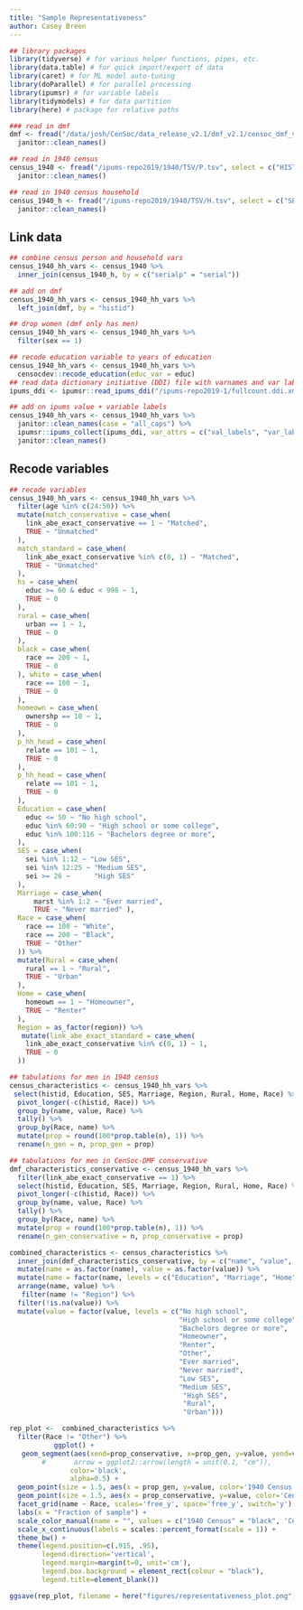 ```yaml
---
title: "Sample Representativeness"
author: Casey Breen
---
```


```r
## library packages
library(tidyverse) # for various helper functions, pipes, etc.
library(data.table) # for quick import/export of data
library(caret) # for ML model auto-tuning
library(doParallel) # for parallel processing
library(ipumsr) # for variable labels
library(tidymodels) # for data partition
library(here) # package for relative paths 

### read in dmf 
dmf <- fread("/data/josh/CenSoc/data_release_v2.1/dmf_v2.1/censoc_dmf_v2.1.csv") %>%
  janitor::clean_names()

## read in 1940 census 
census_1940 <- fread("/ipums-repo2019/1940/TSV/P.tsv", select = c("HISTID", "SERIALP", "AGE", "INCWAGE", "SEX", "EDUC", "RACE", "RELATE", "REGION", "MARST", "SEI")) %>% 
  janitor::clean_names()

## read in 1940 census household
census_1940_h <- fread("/ipums-repo2019/1940/TSV/H.tsv", select = c("SERIAL", "STATEFIP", "OWNERSHP", "URBAN", "REGION")) %>% 
  janitor::clean_names()
```

## Link data 

```r
## combine census person and household vars 
census_1940_hh_vars <- census_1940 %>% 
  inner_join(census_1940_h, by = c("serialp" = "serial"))

## add on dmf  
census_1940_hh_vars <- census_1940_hh_vars %>% 
  left_join(dmf, by = "histid")

## drop women (dmf only has men) 
census_1940_hh_vars <- census_1940_hh_vars %>% 
  filter(sex == 1)

## recode education variable to years of education
census_1940_hh_vars <- census_1940_hh_vars %>% 
  censocdev::recode_education(educ_var = educ)
## read data dictionary initiative (DDI) file with varnames and var labels 
ipums_ddi <- ipumsr::read_ipums_ddi("/ipums-repo2019-1/fullcount.ddi.xml")

## add on ipums value + variable labels  
census_1940_hh_vars <- census_1940_hh_vars %>% 
  janitor::clean_names(case = "all_caps") %>% 
  ipumsr::ipums_collect(ipums_ddi, var_attrs = c("val_labels", "var_label", "var_desc")) %>% 
  janitor::clean_names()
```

## Recode variables 

```r
## recode variables 
census_1940_hh_vars <- census_1940_hh_vars %>% 
  filter(age %in% c(24:50)) %>% 
  mutate(match_conservative = case_when(
    link_abe_exact_conservative == 1 ~ "Matched",
    TRUE ~ "Unmatched"
  ),
  match_standard = case_when(
    link_abe_exact_conservative %in% c(0, 1) ~ "Matched",
    TRUE ~ "Unmatched"
  ), 
  hs = case_when(
    educ >= 60 & educ < 998 ~ 1,
    TRUE ~ 0
  ), 
  rural = case_when(
    urban == 1 ~ 1,
    TRUE ~ 0
  ),
  black = case_when( 
    race == 200 ~ 1,
    TRUE ~ 0
  ), white = case_when(
    race == 100 ~ 1,
    TRUE ~ 0
  ),
  homeown = case_when(
    ownershp == 10 ~ 1, 
    TRUE ~ 0
  ),
  p_hh_head = case_when(
    relate == 101 ~ 1, 
    TRUE ~ 0
  ),
  p_hh_head = case_when(
    relate == 101 ~ 1, 
    TRUE ~ 0
  ),
  Education = case_when(
    educ <= 50 ~ "No high school",
    educ %in% 60:90 ~ "High school or some college",
    educ %in% 100:116 ~ "Bachelors degree or more",
  ), 
  SES = case_when(
    sei %in% 1:12 ~ "Low SES",
    sei %in% 12:25 ~ "Medium SES",
    sei >= 26 ~      "High SES"
  ),
  Marriage = case_when(
      marst %in% 1:2 ~ "Ever married",
      TRUE ~ "Never married" ),
  Race = case_when(
    race == 100 ~ "White",
    race == 200 ~ "Black",
    TRUE ~ "Other"
  )) %>% 
  mutate(Rural = case_when(
    rural == 1 ~ "Rural",
    TRUE ~ "Urban"
  ),
  Home = case_when(
    homeown == 1 ~ "Homeowner",
    TRUE ~ "Renter"
  ),
  Region = as_factor(region)) %>% 
   mutate(link_abe_exact_standard = case_when(
    link_abe_exact_conservative %in% c(0, 1) ~ 1,
    TRUE ~ 0
  ))

```



```r
## tabulations for men in 1940 census 
census_characteristics <- census_1940_hh_vars %>%     
 select(histid, Education, SES, Marriage, Region, Rural, Home, Race) %>%
  pivot_longer(-c(histid, Race)) %>% 
  group_by(name, value, Race) %>%
  tally() %>%    
  group_by(Race, name) %>% 
  mutate(prop = round(100*prop.table(n), 1)) %>% 
  rename(n_gen = n, prop_gen = prop)

## tabulations for men in CenSoc-DMF conservative 
dmf_characteristics_conservative <- census_1940_hh_vars %>% 
  filter(link_abe_exact_conservative == 1) %>% 
  select(histid, Education, SES, Marriage, Region, Rural, Home, Race) %>%
  pivot_longer(-c(histid, Race)) %>% 
  group_by(name, value, Race) %>%
  tally() %>%    
  group_by(Race, name) %>% 
  mutate(prop = round(100*prop.table(n), 1)) %>% 
  rename(n_gen_conservative = n, prop_conservative = prop)
```


```r
combined_characteristics <- census_characteristics %>% 
  inner_join(dmf_characteristics_conservative, by = c("name", "value", "Race")) %>% 
  mutate(name = as.factor(name), value = as.factor(value)) %>% 
  mutate(name = factor(name, levels = c("Education", "Marriage", "Home", "SES", "Rural", "Region"))) %>% 
  arrange(name, value) %>% 
   filter(name != "Region") %>% 
  filter(!is.na(value)) %>% 
  mutate(value = factor(value, levels = c("No high school",
                                          "High school or some college",
                                          "Bachelors degree or more",
                                          "Homeowner",
                                          "Renter",
                                          "Other",
                                          "Ever married",
                                          "Never married",
                                          "Low SES",
                                          "Medium SES",
                                           "High SES",
                                           "Rural",
                                           "Urban")))
```



```r
rep_plot <-  combined_characteristics %>% 
  filter(Race != "Other") %>% 
           ggplot() +
   geom_segment(aes(xend=prop_conservative, x=prop_gen, y=value, yend=value),
        #       arrow = ggplot2::arrow(length = unit(0.1, "cm")),
               color='black', 
               alpha=0.5) +
  geom_point(size = 1.5, aes(x = prop_gen, y=value, color='1940 Census')) +
  geom_point(size = 1.5, aes(x = prop_conservative, y=value, color='Censoc-DMF')) +
  facet_grid(name ~ Race, scales='free_y', space='free_y', switch='y') +
  labs(x = "Fraction of sample") +
  scale_color_manual(name = "", values = c("1940 Census" = "black", 'Censoc-DMF' = "red")) + 
  scale_x_continuous(labels = scales::percent_format(scale = 1)) + 
  theme_bw() +
  theme(legend.position=c(.915, .95),
        legend.direction='vertical',
        legend.margin=margin(t=0, unit='cm'),
        legend.box.background = element_rect(colour = "black"),
        legend.title=element_blank()) 

ggsave(rep_plot, filename = here("figures/representativeness_plot.png"), height = 6, width = 9)
```

